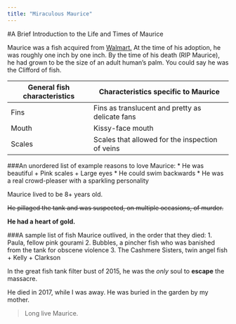 ---
title: "Miraculous Maurice"
---

#A Brief Introduction to the Life and Times of Maurice 


Maurice was a fish acquired from [Walmart.](https://www.walmart.com/cp/fish/202074) At the time of his adoption, he was roughly one inch by one inch. By the time of his death (RIP Maurice), he had grown to be the size of an adult human's palm. You could say he was the Clifford of fish. 

General fish characteristics  | Characteristics specific to Maurice
------------------------------|-------------------------------------------------
Fins                          | Fins as translucent and pretty as delicate fans
Mouth                         | Kissy-face mouth 
Scales                        | Scales that allowed for the inspection of veins

###An unordered list of example reasons to love Maurice:
* He was beautiful
   + Pink scales
   + Large eyes
* He could swim backwards 
* He was a real crowd-pleaser with a sparkling personality  
 
Maurice lived to be 8+ years old. 

~~He pillaged the tank and was suspected, on multiple occasions, of murder.~~ 

**He had a heart of gold.** 

###A sample list of fish Maurice outlived, in the order that they died: 
1. Paula, fellow pink gourami 
2. Bubbles, a pincher fish who was banished from the tank for obscene violence
3. The Cashmere Sisters, twin angel fish 
    + Kelly
    + Clarkson
    
In the great fish tank filter bust of 2015, he was the *only* soul to **escape** the massacre. 

He died in 2017, while I was away. He was buried in the garden by my mother. 

> Long live Maurice. 
